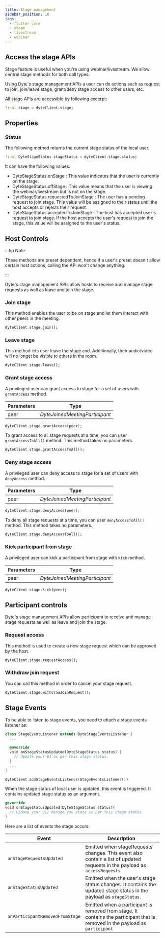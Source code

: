 ```yaml
---
title: Stage management
sidebar_position: 10
tags:
  - flutter-core
  - stage
  - livestream
  - webinar
---
```


## Access the stage APIs

Stage feature is useful when you're using webinar/livestream. We allow central stage methods for both call types.

Using Dyte's stage management APIs a user can do actions such as request to join, join/leave stage, grant/deny stage access to other users, etc.

All stage APIs are accessible by following excerpt:

```dart
final stage = dyteClient.stage;
```

## Properties

### Status

The following method returns the current stage status of the local user.

```dart
final DyteStageStatus stageStatus = dyteClient.stage.status;
```

It can have the following values:

- DyteStageStatus.onStage : This value indicates that the user is currently on the stage.
- DyteStageStatus.offStage : This value means that the user is viewing the webinar/livestream but is not on the stage.
- DyteStageStatus.requestedToJoinStage : The user has a pending request to join stage. This value will be assigned to their status until the host accepts or rejects their request.
- DyteStageStatus.acceptedToJoinStage : The host has accepted user's request to join stage. If the host accepts the user's request to join the stage, this value will be assigned to the user's status.

## Host Controls

:::tip Note

These methods are preset dependent, hence if a user's preset doesn't allow certain host actions, calling the API won't change anything.

:::

Dyte's stage management APIs allow hosts to receive and manage stage requests as well as leave and join the stage.

### Join stage

This method enables the user to be on stage and let them interact with other peers in the meeting.

```dart
dyteClient.stage.join();
```

### Leave stage

This method lets user leave the stage and. Additionally, their audio/video will no longet be visible to others in the room.

```dart
dyteClient.stage.leave();
```

### Grant stage access

A privileged user can grant access to stage for a set of users with `grantAccess` method.

| **Parameters** | **Type**                       |
| -------------- | ------------------------------ |
| peer           | _DyteJoinedMeetingParticipant_ |

```dart
dyteClient.stage.grantAccess(peer);
```

To grant access to all stage requests at a time, you can user `grantAccessToAll()` method. This method takes no parameters.

```dart
dyteClient.stage.grantAccessToAll();
```

### Deny stage access

A privileged user can deny access to stage for a set of users with `denyAccess` method.

| **Parameters** | **Type**                       |
| -------------- | ------------------------------ |
| peer           | _DyteJoinedMeetingParticipant_ |

```dart
dyteClient.stage.denyAccess(peer);
```

To deny all stage requests at a time, you can user `denyAccessToAll()` method. This method takes no parameters.

```dart
dyteClient.stage.denyAccessToAll();
```

### Kick participant from stage

A privileged user can kick a participant from stage with `kick` method.

| **Parameters** | **Type**                       |
| -------------- | ------------------------------ |
| peer           | _DyteJoinedMeetingParticipant_ |

```dart
dyteClient.stage.kick(peer);
```

## Participant controls

Dyte's stage management APIs allow participant to receive and manage stage requests as well as leave and join the stage.

### Request access

This method is used to create a new stage request which can be approved by the host.

```dart
dyteClient.stage.requestAccess();
```

### Withdraw join request

You can call this method in order to cancel your stage request.

```dart
dyteClient.stage.withdrawJoinRequest();
```

## Stage Events

To be able to listen to stage events, you need to attach a stage events listener as:

```dart
class StageEventListener extends DyteStageEventsListener {
  ...

  @override
  void onStageStatusUpdated(DyteStageStatus status) {
    // Update your UI as per this stage status.
  }
  ...
}
```

```dart
dyteClient.addStageEventsListener(StageEventsListener())
```

When the stage status of local user is updated, this event is triggered. It contains updated stage status as an argument.

```dart
@override
void onStageStatusUpdated(DyteStageStatus status){
  // Update your UI/ manage you state as per this stage status.
}
```

Here are a list of events the stage occurs:

| **Event**                       | **Description**                                                                                                               |
| ------------------------------- | ----------------------------------------------------------------------------------------------------------------------------- |
| `onStageRequestsUpdated`        | Emitted when stageRequests changes. This event also contain a list of updated requests in the payload as `accessRequests`     |
| `onStageStatusUpdated`          | Emitted when the user's stage status changes. It contains the updated stage status in the payload as `stageStatus`.           |
| `onParticipantRemovedFromStage` | Emitted when a participant is removed from stage. It contains the participant that is removed in the payload as `participant` |

<head>
  <title>Flutter Core Stage management</title>
</head>
